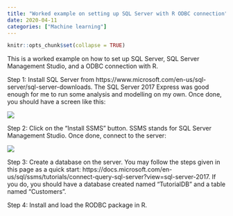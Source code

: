 ```yaml
---
title: "Worked example on setting up SQL Server with R ODBC connection"
date: 2020-04-11
categories: ["Machine learning"]
---
```


```r
knitr::opts_chunk$set(collapse = TRUE)
```

This is a worked example on how to set up SQL Server, SQL Server Management Studio, and a ODBC connection with R.

Step 1: Install SQL Server from https://www.microsoft.com/en-us/sql-server/sql-server-downloads. The SQL Server 2017 Express was good enough for me to run some analysis and modelling on my own. Once done, you should have a screen like this:

![](https://github.com/thestatsguy/thestatsguy/blob/master/public/post/images/Capture.PNG)

Step 2: Click on the "Install SSMS" button. SSMS stands for SQL Server Management Studio. Once done, connect to the server:

![](https://github.com/thestatsguy/thestatsguy/blob/master/public/post/images/Capture3.PNG)

Step 3: Create a database on the server. You may follow the steps given in this page as a quick start: https://docs.microsoft.com/en-us/sql/ssms/tutorials/connect-query-sql-server?view=sql-server-2017. If you do, you should have a database created named "TutorialDB" and a table named "Customers".

Step 4: Install and load the RODBC package in R.

